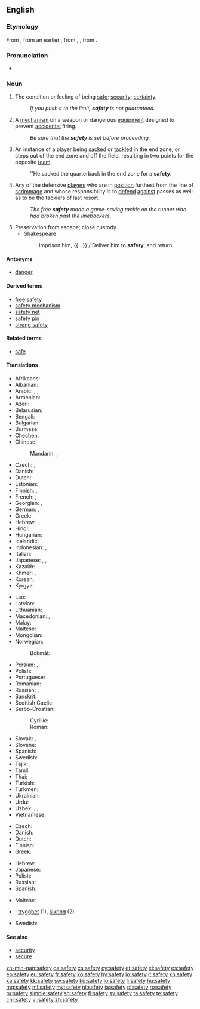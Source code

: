 {{wikiversity lecture}}
==English==

{{wikipedia|dab=safety (disambiguation)|safety}}

===Etymology===
From {{etyl|fro|en}} {{term|sauveté|lang=fro}}, from an earlier {{term|salvetet|lang=fro}}, from {{etyl|ML.|en}} {{term|salvitas|lang=la}}, {{term|salvitatem|lang=la}}, from {{etyl|la|en}} {{term|salvus|lang=la}}.

===Pronunciation===
* {{audio|en-us-safety.ogg|Audio (US)|lang=en}}

===Noun===
{{wikipedia}}
{{en-noun|~|safeties}}

# The condition or feeling of being [[safe]]; [[security]]; [[certainty]].
#: ''If you push it to the limit, '''safety''' is not guaranteed.''
# {{context|mechanics|lang=en}} A [[mechanism]] on a weapon or dangerous [[equipment]] designed to prevent [[accidental]] firing.
#: ''Be sure that the '''safety''' is set before proceeding.''
# {{context|American football|lang=en}} An instance of a player being [[sacked]] or [[tackled]] in the end zone, or steps out of the end zone and off the field, resulting in two points for the opposite [[team]].
#: ''He sacked the quarterback in the end zone for a '''safety'''.
# {{context|American football|lang=en}} Any of the defensive [[players]] who are in [[position]] furthest from the line of [[scrimmage]] and whose responsibility is to [[defend]] [[against]] passes as well as to be the tacklers of last resort.
#: ''The free '''safety''' made a game-saving tackle on the runner who had broken past the linebackers.''
# Preservation from escape; close custody.
#* Shakespeare
#*: Imprison him, {{...}} / Deliver him to '''safety'''; and return.

====Antonyms====
* [[danger]]

====Derived terms====
* [[free safety]]
* [[safety mechanism]]
* [[safety net]]
* [[safety pin]]
* [[strong safety]]

====Related terms====
* [[safe]]

====Translations====
{{trans-top|condition or feeling of being safe}}
* Afrikaans: {{t|af|sekuriteit}}
* Albanian: {{t+|sq|siguri|f}}
* Arabic: {{t|ar|أَمْن|m|sc=Arab}}, {{t|ar|أَمَانَة|f|sc=Arab}}, {{t|ar|سَلَامَة|f|sc=Arab}}
* Armenian: {{t+|hy|ապահովություն|sc=Armn}}
* Azeri: {{t+|az|təhlükəsizlik}}
* Belarusian: {{t|be|бяспе́ка|f|sc=Cyrl}}
* Bengali: {{t|bn|নিরাপত্তা|tr=nirapôtta|sc=Beng}}
* Bulgarian: {{t+|bg|безопа́сност|f|sc=Cyrl}}
* Burmese: {{t-needed|my}}
* Chechen: {{t-needed|ce}}
* Chinese:
*: Mandarin: {{t+|cmn|安全|tr=ānquán|sc=Hani}}, {{t+|cmn|安全性|tr=ānquánxìng|sc=Hani}}
* Czech: {{t+|cs|bezpečí|n}}, {{t|cs|bezpečnost|f}}
* Danish: {{t|da|sikkerhed|c}}
* Dutch: {{t+|nl|zekerheid|f}}
* Estonian: {{t|et|ohutus}}
* Finnish: {{t+|fi|turvallisuus}}, {{t+|fi|turva}}
* French: {{t+|fr|sécurité|f}}, {{t+|fr|sûreté|f}}
* Georgian: {{t|ka|დაცულობა|sc=Geor}}, {{t|ka|უსაფრთხოება|sc=Geor}}
* German: {{t+|de|Sicherheit|f}}, {{t|de|Gefahrlosigkeit|f}}
* Greek: {{t+|el|ασφάλεια|f}}
* Hebrew: {{t+|he|בִּטָחוֹן|m|tr=bitahon}}, {{t|he|בְּטִיחוּת|f|tr=betihut}}
* Hindi: {{t|hi|सुरक्षा|f|tr=surakṣā|sc=Deva}}
* Hungarian: {{t+|hu|biztonság}}
* Icelandic: {{t|is|öryggi|n}}
* Indonesian: {{t+|id|keselamatan}}, {{t+|id|keamanan}}
* Italian: {{t+|it|sicurezza|f}}
* Japanese: {{t+|ja|安全|tr=[[あんぜん]], anzen}}, {{t+|ja|安全|tr=あんぜん, anzen|sc=Jpan}}, {{t|ja|安全性|tr=あんぜんせい, anzensei|sc=Jpan}}
* Kazakh: {{t|kk|қауіпсіздік|sc=Cyrl}}
* Khmer: {{t+|km|និរន្តរាយ|tr=ni’rɑnta’raay|sc=Khmr}}, {{t|km|សន្តិសុខ|tr=sɑnte’ sok|sc=Khmr}}
* Korean: {{t+|ko|안전|sc=Kore}}
* Kyrgyz: {{t|ky|коопсуздук|sc=Cyrl}}
{{trans-mid}}
* Lao: {{t|lo|ຄວາມປອດໄພ|sc=Laoo}}
* Latvian: {{t|lv|drošība|f}}
* Lithuanian: {{t|lt|saugumas|m}}
* Macedonian: {{t|mk|безбедност|f|sc=Cyrl}}, {{t|mk|сигурност|f|sc=Cyrl}}
* Malay: {{t|ms|keselamatan}}
* Maltese: {{t|mt|sigurtà|f}}
* Mongolian: {{t|mn|аюулгүй байдал|sc=Cyrl}}
* Norwegian:
*: Bokmål: {{t+|nb|sikkerhet|m|f}}
* Persian: {{t+|fa|امنیت|tr=amniyyat|sc=fa-Arab}}, {{t+|fa|ایمنی|tr=imeni|sc=fa-Arab}}
* Polish: {{t+|pl|bezpieczeństwo|n}}
* Portuguese: {{t+|pt|segurança|f}}
* Romanian: {{t+|ro|siguranță|f}}
* Russian: {{t+|ru|безопа́сность|f}}, {{t+|ru|сохра́нность|f}}
* Sanskrit: {{t|sa|सुरक्षा|sc=Deva}}
* Scottish Gaelic: {{t|gd|sàbhailteachd|f}}
* Serbo-Croatian:
*: Cyrillic: {{t|sh|сигурност|f}}
*: Roman: {{t+|sh|sigurnost|f}}
* Slovak: {{t|sk|bezpečie|n}}, {{t|sk|bezpečnosť|f}}
* Slovene: {{t|sl|varnost|f}}
* Spanish: {{t+|es|seguridad|f}}
* Swedish: {{t+|sv|säkerhet|c}}
* Tajik: {{t|tg|бехатарӣ|sc=Cyrl}}, {{t|tg|амният|sc=Cyrl}}
* Tamil: {{t+|ta|பாதுகாப்பு|tr=pAtukAppu|sc=Taml}}
* Thai: {{t|th|ความปลอดภัย|tr=kwaam-bplòt-pai|sc=Thai}}
* Turkish: {{t+|tr|güvenlik}}
* Turkmen: {{t|tk|ygtybarlylyk}}
* Ukrainian: {{t+|uk|безпе́ка|f|sc=Cyrl}}
* Urdu: {{t+|ur|حفاظت|f|tr=hifāzat|sc=ur-Arab}}
* Uzbek: {{t|uz|taʻminot}}, {{t+|uz|xavfsizlik}}, {{t+|uz|bexatarlik}}
* Vietnamese: {{t+|vi|an toàn}}
{{trans-bottom}}

{{trans-top|mechanism to prevent accidental firing}}
* Czech: {{t|cs|pojistka|f}}
* Danish: {{t|da|sikring|c}}
* Dutch: {{t|nl|veiligheidspal}}
* Finnish: {{t+|fi|varmistin}}
* Greek: {{t+|el|ασφάλεια|f}}
{{trans-mid}}
* Hebrew: {{t|he|נצרה|f|tr=nitsra}}
* Japanese: {{t|ja|安全装置|tr=あんぜんそうち, anzen sōchi}}
* Polish: {{t+|pl|zabezpieczenie|n}}
* Russian: {{t+|ru|предохрани́тель|m}}
* Spanish: {{t+|es|seguro|m}}
{{trans-bottom}}

{{checktrans-top}}
* Maltese: {{t-check|mt|sigurtà|f}}
{{trans-mid}}
* {{ttbc|no}}: [[trygghet]] (1), [[sikring]] {{g|m}} (2)
* Swedish: {{t+check|sv|trygghet|c}}
{{trans-bottom}}

====See also====
* [[security]]
* [[secure]]

[[zh-min-nan:safety]]
[[ca:safety]]
[[cs:safety]]
[[cy:safety]]
[[et:safety]]
[[el:safety]]
[[es:safety]]
[[eo:safety]]
[[eu:safety]]
[[fr:safety]]
[[ko:safety]]
[[hy:safety]]
[[io:safety]]
[[it:safety]]
[[kn:safety]]
[[ka:safety]]
[[kk:safety]]
[[sw:safety]]
[[ku:safety]]
[[lo:safety]]
[[li:safety]]
[[hu:safety]]
[[mg:safety]]
[[ml:safety]]
[[my:safety]]
[[nl:safety]]
[[ja:safety]]
[[pl:safety]]
[[ro:safety]]
[[ru:safety]]
[[simple:safety]]
[[sh:safety]]
[[fi:safety]]
[[sv:safety]]
[[ta:safety]]
[[te:safety]]
[[chr:safety]]
[[vi:safety]]
[[zh:safety]]